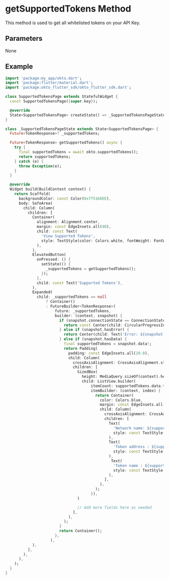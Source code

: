 
# getSupportedTokens Method
This method is used to get all whitelisted tokens on your API Key.

## Parameters
None



## Example
```dart copy
import 'package:my_app/okto.dart';
import 'package:flutter/material.dart';
import 'package:okto_flutter_sdk/okto_flutter_sdk.dart';

class SupportedTokensPage extends StatefulWidget {
  const SupportedTokensPage({super.key});

  @override
  State<SupportedTokensPage> createState() => _SupportedTokensPageState();
}

class _SupportedTokensPageState extends State<SupportedTokensPage> {
  Future<TokenResponse>? _supportedTokens;

  Future<TokenResponse> getSupportedTokens() async {
    try {
      final supportedTokens = await okto.supportedTokens();
      return supportedTokens;
    } catch (e) {
      throw Exception(e);
    }
  }

  @override
  Widget build(BuildContext context) {
    return Scaffold(
      backgroundColor: const Color(0xff5166EE),
      body: SafeArea(
        child: Column(
          children: [
            Container(
              alignment: Alignment.center,
              margin: const EdgeInsets.all(40),
              child: const Text(
                'View Supported Tokens',
                style: TextStyle(color: Colors.white, fontWeight: FontWeight.w800, fontSize: 30),
              ),
            ),
            ElevatedButton(
              onPressed: () {
                setState(() {
                  _supportedTokens = getSupportedTokens();
                });
              },
              child: const Text('Supported Tokens'),
            ),
            Expanded(
              child: _supportedTokens == null
                  ? Container()
                  : FutureBuilder<TokenResponse>(
                      future: _supportedTokens,
                      builder: (context, snapshot) {
                        if (snapshot.connectionState == ConnectionState.waiting) {
                          return const Center(child: CircularProgressIndicator(color: Colors.white));
                        } else if (snapshot.hasError) {
                          return Center(child: Text('Error: ${snapshot.error}'));
                        } else if (snapshot.hasData) {
                          final supportedTokens = snapshot.data!;
                          return Padding(
                            padding: const EdgeInsets.all(20.0),
                            child: Column(
                              crossAxisAlignment: CrossAxisAlignment.start,
                              children: [
                                SizedBox(
                                  height: MediaQuery.sizeOf(context).height * 0.6,
                                  child: ListView.builder(
                                      itemCount: supportedTokens.data.tokens.length,
                                      itemBuilder: (context, index) {
                                        return Container(
                                          color: Colors.blue,
                                          margin: const EdgeInsets.all(5),
                                          child: Column(
                                            crossAxisAlignment: CrossAxisAlignment.start,
                                            children: [
                                              Text(
                                                'Network name: ${supportedTokens.data.tokens[index].networkName}',
                                                style: const TextStyle(color: Colors.white, fontSize: 20),
                                              ),
                                              Text(
                                                'Token address : ${supportedTokens.data.tokens[index].tokenAddress}',
                                                style: const TextStyle(color: Colors.white, fontSize: 20),
                                              ),
                                               Text(
                                                'Token name : ${supportedTokens.data.tokens[index].tokenName}',
                                                style: const TextStyle(color: Colors.white, fontSize: 20),
                                              ),
                                            ],
                                          ),
                                        );
                                      }),
                                )

                                // Add more fields here as needed
                              ],
                            ),
                          );
                        }
                        return Container();
                      },
                    ),
            ),
          ],
        ),
      ),
    );
  }
}

```
